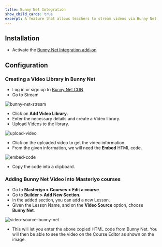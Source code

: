 ```yaml
---
title: Bunny Net Integration
show_child_cards: true
excerpt: A feature that allows teachers to stream videos via Bunny Net
---
```


## Installation

- Activate the [Bunny Net Integration add-on](https://docs.masteriyo.com/getting-started/activate-masteriyo-addons)

## Configuration

### Creating a Video Library in Bunny Net

- Log in or sign up to [Bunny Net CDN](https://dash.bunny.net/auth/login?pk_buttonlocation=menu).
- Go to Stream

![bunny-net-stream](https://github.com/Masteriyo/masteriyo-docs/assets/75772539/e848c892-fc3b-4c14-bfd4-617c43445050)

- Click on **Add Video Library**.
- Enter the necessary details and create a Video library.
- Upload Videos to the library.

![upload-video](https://github.com/Masteriyo/masteriyo-docs/assets/75772539/09e69796-9b40-4cd5-adcb-87cf3dd0864c)

- Click on the uploaded video to get the video information.
- From the given information, we will need the **Embed** HTML code.

![embed-code](https://github.com/Masteriyo/masteriyo-docs/assets/75772539/910f404d-cab2-42a8-9554-8e750e10b88e)

- Copy the code into a clipboard.

### Adding Bunny Net Video into Masteriyo courses

- Go to **Masteriyo > Courses > Edit a course**.
- Go to **Builder > Add New Section**.
- In the added section, you can add a new Lesson.
- Given the Lesson Name, and on the **Video Source** option, choose **Bunny Net**.

![video-source-bunny-net](https://github.com/Masteriyo/masteriyo-docs/assets/75772539/0ba2c9b4-274b-43ca-b0af-9fd106b8b84a)

- This will let you enter the above copied HTML code from Bunny Net. You will then be able to see the video on the Course Editor as shown on the image.
